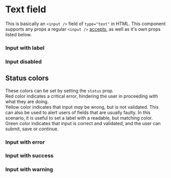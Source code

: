 
<Meta title="Design System|forms/TextField" component={TextField} />

# Text field

This is basically an `<input />` field of `type="text"` in HTML.
This component supports any props a regular `<input />` [accepts](https://www.w3schools.com/tags/tag_input.asp), as well as it's own props listed below.

<Preview>
  <Story name="Plain">
      <TextField placeholder={'Search...'} />
  </Story>
</Preview>

<Props of={TextField} />

### Input with label
<Preview>
  <Story name="With Label">
      <TextField placeholder={'Search...'} label="Label" />
  </Story>
</Preview>

### Input disabled
<Preview>
  <Story name="Disabled">
    <TextField defaultValue="disabled" disabled />
  </Story>
</Preview>

## Status colors
These colors can be set by setting the `status` prop.   
Red color indicates a critical error, hindering the user in proceeding with what they are doing.  
Yellow color indicates that input _may_ be wrong, but is not validated.
This can also be used to alert users of fields that are usually faulty.
In this scenario, it is useful to set a label with a readable, but matching color.  
Green color indicates that input is correct and validated, and the user can submit, save or continue.

### Input with error
<Preview>
  <Story name="With Error">
    <TextField defaultValue={'Not an email'} type="email" pattern=".+@.+" required errorMessage="Not an email" />
  </Story>
</Preview>

### Input with success
<Preview>
  <Story name="With Success">
    <TextField defaultValue="Correct input" status="success" />
  </Story> 
</Preview>

### Input with warning
<Preview>
  <Story name="With Warning">
    <TextField placeholder="This field is prone to errors" status="warning" />
  </Story>
</Preview>